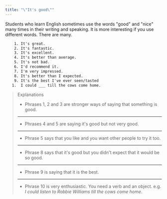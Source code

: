 ```yaml
---
title: "\"It's good\""
---
```


Students who learn English sometimes use the words "good" and "nice" many times in their writing and speaking. It is more interesting if you use different words. There are many.

```txt
    1. It's great.
    2. It's fantastic.
    3. It's excellent.
    4. It's better than average.
    5. It's not bad.
    6. I'd recommend it.
    7. I'm very impressed.
    8. It's better than I expected.
    9. It's the best I've ever seen/tasted
   1.  I could ___ till the cows come home.
```

> Explanations
>
> - Phrases 1, 2 and 3 are stronger ways of saying that something is good.
>
> ---
>
> - Phrases 4 and 5 are saying it's good but not very good.
>
> ---
>
> - Phrase 5 says that you like and you want other people to try it too.
>
> ---
>
> - Phrase 8 says that it's good but you didn't expect that it would be so good.
>
> ---
>
> - Phrase 9 is saying that it is the best.
>
> ---
>
> - Phrase 10 is very enthusiastic. You need a verb and an object. e.g. _I could listen to Robbie Williams till the cows come home_.
